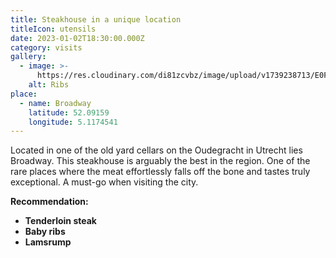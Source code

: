 ```yaml
---
title: Steakhouse in a unique location
titleIcon: utensils
date: 2023-01-02T18:30:00.000Z
category: visits
gallery:
  - image: >-
      https://res.cloudinary.com/di81zcvbz/image/upload/v1739238713/E0F3D2E1-2318-4D10-950C-167FB6D1C967_pggrvk.jpg
    alt: Ribs
place:
  - name: Broadway
    latitude: 52.09159
    longitude: 5.1174541
---
```


Located in one of the old yard cellars on the Oudegracht in Utrecht lies Broadway. This steakhouse is arguably the best in the region. One of the rare places where the meat effortlessly falls off the bone and tastes truly exceptional. A must-go when visiting the city.

**Recommendation:**

* **Tenderloin steak**
* **Baby ribs**
* **Lamsrump**
